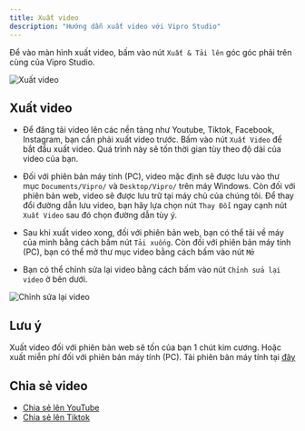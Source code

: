 ```yaml
---
title: Xuất video
description: "Hướng dẫn xuất video với Vipro Studio"
---
```


Để vào màn hình xuất video, bấm vào nút `Xuất & Tải lên` góc góc phải trên cùng của Vipro Studio.

<img
  src='/images/usage/publish-video/export-video.jpg'
  alt='Xuất video'
  className='rounded-lg'
/>

## Xuất video

- Để đăng tải video lên các nền tảng như Youtube, Tiktok, Facebook, Instagram, bạn cần phải xuất video trước. Bấm vào nút `Xuất Video` để bắt đầu xuất video. Quá trình này sẽ tốn thời gian tùy theo độ dài của video của bạn.

- Đối với phiên bản máy tính (PC), video mặc định sẽ được lưu vào thư mục `Documents/Vipro/` và `Desktop/Vipro/` trên máy Windows. Còn đối với phiên bản web, video sẽ được lưu trữ tại máy chủ của chúng tôi. Để thay đổi đường dẫn lưu video, bạn hãy lựa chọn nút `Thay Đổi` ngay cạnh nút `Xuất Video` sau đó chọn đường dẫn tùy ý.

- Sau khi xuất video xong, đối với phiên bản web, bạn có thể tải về máy của mình bằng cách bấm nút `Tải xuống`. Còn đối với phiên bản máy tính (PC), bạn có thể mở thư mục video bằng cách bấm vào nút `Mở`

- Bạn có thể chỉnh sửa lại video bằng cách bấm vào nút `Chỉnh sửa lại video` ở bên dưới.

<img
  src='/images/usage/publish-video/export-video-edit.jpg'
  alt='Chỉnh sửa lại video'
  className='rounded-lg'
/>

## Lưu ý

Xuất video đối với phiên bản web sẽ tốn của bạn 1 chút kim cương. Hoặc xuất miễn phí đối với phiên bản máy tính (PC). Tải phiên bản máy tính tại [đây](https://vipro.studio/dashboard)

## Chia sẻ video

- [Chia sẻ lên YouTube](/usage/publish-video/publish-youtube)
- [Chia sẻ lên Tiktok](/usage/publish-video/publish-tiktok)
